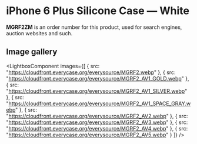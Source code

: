 
# iPhone 6 Plus Silicone Case — White

<Callout type='info' emoji='👉🏻'>**MGRF2ZM** is an order number for this product, used for search engines, auction websites and such.</Callout>

## Image gallery

<LightboxComponent
    images={[
      {
        src: "https://cloudfront.everycase.org/everysource/MGRF2.webp"
      },
      {
        src: "https://cloudfront.everycase.org/everysource/MGRF2_AV1_GOLD.webp"
      },
      {
        src: "https://cloudfront.everycase.org/everysource/MGRF2_AV1_SILVER.webp"
      },
      {
        src: "https://cloudfront.everycase.org/everysource/MGRF2_AV1_SPACE_GRAY.webp"
      },
      {
        src: "https://cloudfront.everycase.org/everysource/MGRF2_AV2.webp"
      },
      {
        src: "https://cloudfront.everycase.org/everysource/MGRF2_AV3.webp"
      },
      {
        src: "https://cloudfront.everycase.org/everysource/MGRF2_AV4.webp"
      },
      {
        src: "https://cloudfront.everycase.org/everysource/MGRF2_AV5.webp"
      }
    ]}
  />
